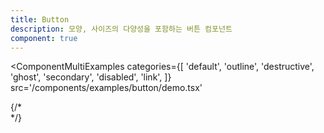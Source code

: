 ```yaml
---
title: Button
description: 모양, 사이즈의 다양성을 포함하는 버튼 컴포넌트
component: true
---
```


<ComponentMultiExamples
  categories={[
    'default',
    'outline',
    'destructive',
    'ghost',
    'secondary',
    'disabled',
    'link',
  ]}
  src='/components/examples/button/demo.tsx'
>
  <ButtonDemo buttonVariant='default' />
  <ButtonDemo buttonVariant='outline' />
  <ButtonDemo buttonVariant='destructive' />
  <ButtonDemo buttonVariant='ghost' />
  <ButtonDemo buttonVariant='secondary' />
  <ButtonDemo buttonVariant='disabled' />
  <ButtonDemo buttonVariant='link' />
</ComponentMultiExamples>
{/* <ComponentExample category='default' src='/components/examples/button/demo.tsx'>
  <div className='flex flex-col max-w-[70%] w-full'>
    <ButtonDemo buttonVariant='default' />
  </div>
</ComponentExample>
<ComponentExample category='outline' src='/components/examples/button/demo.tsx'>
  <div className='flex flex-col max-w-[70%] w-full'>
    <ButtonDemo buttonVariant='outline' />
  </div>
</ComponentExample>
<ComponentExample
  category='destructive'
  src='/components/examples/button/demo.tsx'
>
  <div className='flex flex-col max-w-[70%] w-full'>
    <ButtonDemo buttonVariant='destructive' />
  </div>
</ComponentExample>
<ComponentExample category='ghost' src='/components/examples/button/demo.tsx'>
  <div className='flex flex-col max-w-[70%] w-full'>
    <ButtonDemo buttonVariant='ghost' />
  </div>
</ComponentExample>
<ComponentExample
  category='secondary'
  src='/components/examples/button/demo.tsx'
>
  <div className='flex flex-col max-w-[70%] w-full'>
    <ButtonDemo buttonVariant='secondary' />
  </div>
</ComponentExample>
<ComponentExample
  category='disabled'
  src='/components/examples/button/demo.tsx'
>
  <div className='flex flex-col max-w-[70%] w-full'>
    <ButtonDemo buttonVariant='disabled' />
  </div>
</ComponentExample>
<ComponentExample category='link' src='/components/examples/button/demo.tsx'>
  <div className='flex flex-col max-w-[70%] w-full'>
    <ButtonDemo buttonVariant='link' />
  </div>
</ComponentExample> */}
